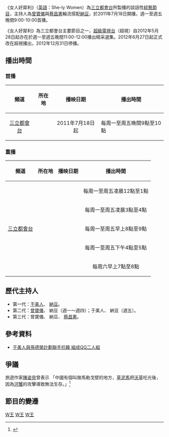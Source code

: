 {{Infobox television
| 圖片 = 
| 名稱 = 女人好犀利
| 原名 = She-ly Women
| 主持 = [[曾寶儀|曾寶儀]]、[[林郁智|納豆]]、[[蔡昌憲|蔡昌憲]]
| 國家 = {{ROC-TW}}
| 每集長 = 每集60分鐘（含廣告）
| 語言 = [[國語|國語]]
| 字幕 = [[中文|中文]]
| 製作人 = [[張玉川|張玉川]]
| 製作公司 = [[怡佳娛樂經紀公司|怡佳娛樂經紀公司]]
| 頻道 = [[三立都會台|三立都會台]]
| first_run          = {{TWN}}
| first_aired        = 2011年7月18日
| last_aired         = 2012年6月26日
| 頻道1 =[[超級電視台|超級電視台]]
| first_run_1        = {{TWN}}
| first_aired_1      = 2012年6月27日
| last_aired_1       = 2012年12月31日
| 官方網站 =
}}

《女人好犀利》（[[英語|英語]]：She-ly Women）為[[三立都會台|三立都會台]]所製播的談話性[[綜藝節目|綜藝節目]]，主持人為[[曾寶儀|曾寶儀]]與[[蔡昌憲|蔡昌憲]]輪流搭配[[林郁智|納豆]]，於2011年7月18日開播，週一至週五晚間9:00-10:00首播。

《女人好犀利》為三立都會台主要節目之一，[[超級電視台|超級電視台]]（超視）自2012年5月28日起亦在於週一至週五晚間11:00-12:00播出精采選集。2012年6月27日起正式改在超視播出，2012年12月31日停播。

==播出時間==
===首播===
{| class="wikitable" 
|- 
!頻道||所在地||播映日期||播出時間
|- 
|<center>[[三立都會台|三立都會台]]||<center>{{TWN}}||<center>2011年7月18日起||每周一至周五晚間9點至10點<center>
|} 

===重播===
{| class="wikitable" 
|- 
!頻道||所在地||播映日期||播出時間
|- 
|<center>[[三立都會台|三立都會台]]||<center>{{TWN}}||<center>||每周一至周五凌晨12點至1點<center><br>每周一至周五凌晨3點至4點<center><br>每周一至周五早上8點至9點<center><br>每周一至周五下午4點至5點<center><br>每周六早上7點至8點
|}

== 歷代主持人 ==
*第一代：[[于美人|于美人]]、 [[林郁智|納豆]]。
*第二代：[[曾寶儀|曾寶儀]]、 納豆（週一～週四）；于美人、 納豆（週五）。
*第三代：曾寶儀、 納豆、 [[蔡昌憲|蔡昌憲]]。

== 參考資料 ==
{{reflist}}
*[http://tw.omg.yahoo.com/news/%E4%BA%8E%E7%BE%8E%E4%BA%BA%E8%88%87%E5%AD%AB%E5%BE%B7%E6%A6%AE%E8%A8%88%E5%8A%83%E8%81%AF%E6%89%8B%E6%8A%97%E9%9F%93-%E7%B5%84%E6%88%90qq%E4%BA%8C%E4%BA%BA%E7%B5%84-043300937.html 于美人與孫德榮計劃聯手抗韓 組成QQ二人組] {{Wayback|url=http://tw.omg.yahoo.com/news/%E4%BA%8E%E7%BE%8E%E4%BA%BA%E8%88%87%E5%AD%AB%E5%BE%B7%E6%A6%AE%E8%A8%88%E5%8A%83%E8%81%AF%E6%89%8B%E6%8A%97%E9%9F%93-%E7%B5%84%E6%88%90qq%E4%BA%8C%E4%BA%BA%E7%B5%84-043300937.html |date=20120603050937 }}

== 爭議 ==
旅遊作家[[陳姿貝|陳姿貝]]曾表示 「中國有個叫做馬勒戈壁的地方，[[草泥馬|草泥馬]]把[[沃草|沃草]]吃光後，因為[[河蟹|河蟹]]的攻擊導致無法生存。」<ref>{{Cite web |url=https://www.youtube.com/watch?v=hj9LZqtVRTs |title="大陸民眾買不起茶葉蛋"：高志斌謬論引陸不滿 |access-date=2014-11-30 |archive-date=2020-11-01 |archive-url=https://web.archive.org/web/20201101102501/https://www.youtube.com/watch?v=hj9LZqtVRTs |dead-url=no }}</ref>

==節目的變遷==
{{電視節目的變遷
|電視台={{flagicon|Taiwan}}[[東森戲劇台|東森戲劇台]]
|播放檔次=星期六~日 23:00 - 01:00
|節目名稱='''女人好犀利'''<br />(2012.12.29 - 2013.)
|上一節目=[[真愛上錯身|真愛上錯身]](23:00-01:00)<br />(2012.11.24 - 2012.12.23)<br />(12/23 23:00-00:00完結篇)
|下一節目= [[未定|未定]]<br />(2013. - 2013.) 
}}

{{電視節目的變遷
|電視台={{flagicon|Taiwan}}[[三立都會台|三立都會台]]
|播放檔次=星期一~五21:00 - 22:00
|節目名稱='''女人好犀利'''<br />(2011年7月18日-2012年6月26日)
|上一節目=[[王牌大賤諜|王牌大賤諜]]<br />（2008年4月14日-2011年7月15日)
|下一節目=[[我們發財了|我們發財了]]<br />(2012年6月27日-2012年10月30日)
}}
{{電視節目的變遷
|電視台={{flagicon|Taiwan}}[[超視|超視]]
|播放檔次=星期一~五 23:00 - 24:00
|節目名稱='''女人好犀利'''<br />(2012年5月28日- 2012年12月31日)
|上一節目=[[請你跟我這樣過|請你跟我這樣過]]
|下一節目=[[愛玩客|愛玩客]] 
}}
{{電視節目的變遷
|電視台={{flagicon|Taiwan}}[[超視|超視]]
|播放檔次=星期一~五21:00 - 22:00
|節目名稱='''女人超犀利'''<br />(2012年6月27日-2013年3月29日)
|上一節目=台灣啟示錄(週一)<br />台灣1001個故事(週二)<br />嚐鮮LETS GO(週三)<br />新台灣大體驗(週四)<br />台灣1001個故事(週五)
|下一節目=[[小宇宙33號|小宇宙33號]]<br />(2013年4月1日-2013年9月27日)<br> [[五花八門金銀島|五花八門金銀島]]<br>(2013年12月16日 - 2014年2月21日) <br> [[私房話老實說|私房話老實說]]<br>（2014年6月16日 - 20YY年MM月DD日）
}}

[[Category:台灣綜藝節目|W王]]
[[Category:三立都會台節目|W王]]
[[Category:超視電視節目|W王]]